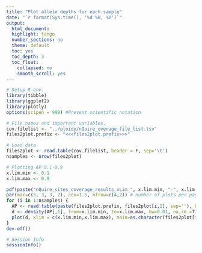 ```yaml
---
title: "Plot allele depths for each sample"
date: "`r format(Sys.time(), '%d %B, %Y')`"
output:
  html_document:
  highlight: tango
  number_sections: no
  theme: default
  toc: yes
  toc_depth: 3
  toc_float:
    collapsed: no
    smooth_scroll: yes
---
```



```r
# Setup R env.
library(tibble)
library(ggplot2)
library(plotly)
options(scipen = 999) #Prevent scientific notation
```


```r
# File names and important variables.
cov.filelist <- "../ploidy/nQuire_overage_file_list.tsv"
files2plot.prefix <- "<<<files2plot.prefix>>>"
```


```r
# Load data
files2plot <- read.table(cov.filelist, header = F, sep='\t')
nsamples <- nrow(files2plot)
```


```r
# Plotting AP 0.1-0.9
x.lim.min <- 0.1
x.lim.max <- 0.9

pdf(paste("nQuire_sites_coverage_results_xLim_", x.lim.min, "-", x.lim.max, ".pdf", sep=''))
par(mar=c(5, 3, 3, 2), cex=1.5, mfrow=c(4,2)) # number of plots per page
for (i in 1:nsamples) {
  AP <- read.table(paste(files2plot.prefix, files2plot[i,1], sep=''), header = F)
  d <- density(AP[,1], from=x.lim.min, to=x.lim.max, bw=0.01, na.rm =T)
  plot(d, xlim = c(x.lim.min,x.lim.max), main=as.character(files2plot[i,2]), col="blue", xlab = (dim(AP)[1])/2, lwd=2)
}
dev.off()
```


```r
# Session Info
sessionInfo()
```

